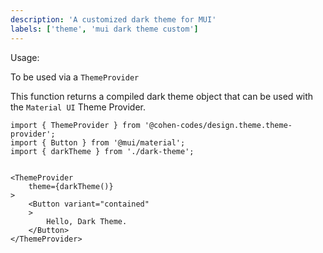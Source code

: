 ```yaml
---
description: 'A customized dark theme for MUI'
labels: ['theme', 'mui dark theme custom']
---
```


Usage:

To be used via a `ThemeProvider`

This function returns a compiled dark theme object that can be used with the `Material UI` Theme Provider.

```
import { ThemeProvider } from '@cohen-codes/design.theme.theme-provider';
import { Button } from '@mui/material';
import { darkTheme } from './dark-theme';


<ThemeProvider
    theme={darkTheme()}
>
    <Button variant="contained"
    >
        Hello, Dark Theme.
    </Button>
</ThemeProvider>
```
